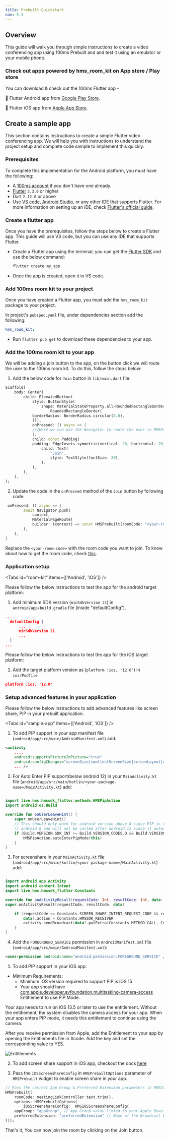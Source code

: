 ```yaml
---
title: Prebuilt Quickstart
nav: 5.3
---
```


## Overview

This guide will walk you through simple instructions to create a video conferencing app using 100ms Prebuilt and and test it using an emulator or your mobile phone.

### Check out apps powered by hms_room_kit on App store / Play store

You can download & check out the 100ms Flutter app -

🤖 Flutter Android app from [Google Play Store](https://play.google.com/store/apps/details?id=live.hms.flutter).

📱 Flutter iOS app from [Apple App Store](https://apps.apple.com/app/100ms-live/id1576541989).

## Create a sample app

This section contains instructions to create a simple Flutter video conferencing app. We will help you with instructions to understand the project setup and complete code sample to implement this quickly.

### Prerequisites

To complete this implementation for the Android platform, you must have the following:

-   A [100ms account](https://dashboard.100ms.live/register) if you don't have one already.
-   [Flutter](https://docs.flutter.dev/get-started/install) `3.3.0` or higher
-   Dart `2.12.0` or above
-   Use [VS code](https://code.visualstudio.com/), [Android Studio](https://developer.android.com/studio), or any other IDE that supports Flutter. For more information on setting up an IDE, check [Flutter's official guide](https://docs.flutter.dev/get-started/editor).

### Create a flutter app

Once you have the prerequisites, follow the steps below to create a Flutter app. This guide will use VS code, but you can use any IDE that supports Flutter.

-   Create a Flutter app using the terminal; you can get the [Flutter SDK](https://docs.flutter.dev/get-started/install/macos#get-sdk) and use the below command:

    ```bash section=createFlutterApp
    flutter create my_app
    ```

-   Once the app is created, open it in VS code.

### Add 100ms room kit to your project

Once you have created a Flutter app, you must add the `hms_room_kit` package to your project.

In project's `pubspec.yaml` file, under dependencies section add the following:

```yaml section=InstallingTheDependencies
hms_room_kit:
```

-   Run `flutter pub get` to download these dependencies to your app.

### Add the 100ms room kit to your app

We will be adding a join button to the app, on the button click we will route the user to the 100ms room kit. To do this, follow the steps below:

1. Add the below code for `Join` button in `lib/main.dart` file:

```dart
Scaffold(
    body: Center(
        child: ElevatedButton(
            style: ButtonStyle(
                shape: MaterialStateProperty.all<RoundedRectangleBorder>(
                    RoundedRectangleBorder(
            borderRadius: BorderRadius.circular(8.0),
            ))),
            onPressed: () async => {
            ///Here we can use the Navigator to route the user to HMSPrebuilt
            },
            child: const Padding(
            padding: EdgeInsets.symmetric(vertical: 20, horizontal: 20),
                child: Text(
                    'Join',
                    style: TextStyle(fontSize: 20),
                ),
            ),
        ),
    ),
);
```

2. Update the code in the `onPressed` method of the `Join` button by following code:

```dart
 onPressed: () async => {
        await Navigator.push(
            context,
            MaterialPageRoute(
            builder: (context) => const HMSPrebuilt(roomCode: "<your-room-code>")
        ),
    ),
}
```

Replace the `<your-room-code>` with the room code you want to join. To know about how to get the room code, check [this](https://www.100ms.live/docs/server-side/v2/api-reference/room-codes/room-code-overview).

### Application setup

<Tabs id="room-kit"  items={['Android', 'iOS']} />

<Tab id="room-kit-0">

Please follow the below instructions to test the app for the android target platform:

1. Add minimum SDK version (`minSdkVersion 21`) in `android/app/build.gradle` file (inside "defaultConfig").

```json
...
  defaultConfig {
      ...
      minSdkVersion 21
      ...
  }
...
```

</Tab>

<Tab id="room-kit-1">

Please follow the below instructions to test the app for the iOS target platform:

1. Add the target platform version as (`platform :ios, '12.0'`) in `ios/Podfile`

```json
platform :ios, '12.0'
```

</Tab>

### Setup advanced features in your application

Please follow the below instructions to add advanced features like screen share, PIP in your prebuilt application.

<Tabs id="sample-app" items={['Android', 'iOS']} />

<Tab id="sample-app-0">

1. To add PIP support in your app manifest file (`android/app/src/main/AndroidManifest.xml`) add:

```xml
<activity
    ....
    android:supportsPictureInPicture="true"
    android:configChanges="screenSize|smallestScreenSize|screenLayout|orientation"
    ... />
```

2. For Auto Enter PIP support(below android 12) in your `MainActivity.kt` file (`android/app/src/main/kotlin/<your-package-name>/MainActivity.kt`) add: 

```kotlin

import live.hms.hmssdk_flutter.methods.HMSPipAction
import android.os.Build
                                  
override fun onUserLeaveHint() {
    super.onUserLeaveHint()
    // This should only work for android version above 8 since PIP is only supported after
    // android 8 and will not be called after android 12 since it automatically gets handled by android.
    if (Build.VERSION.SDK_INT >= Build.VERSION_CODES.O && Build.VERSION.SDK_INT < Build.VERSION_CODES.S) {
        HMSPipAction.autoEnterPipMode(this)
    }
}
```
                                                                                                        
3. For screenshare in your `MainActivity.kt` file (`android/app/src/main/kotlin/<your-package-name>/MainActivity.kt`) add:

```kotlin

import android.app.Activity
import android.content.Intent
import live.hms.hmssdk_flutter.Constants

override fun onActivityResult(requestCode: Int, resultCode: Int, data: Intent?) {
super.onActivityResult(requestCode, resultCode, data)

    if (requestCode == Constants.SCREEN_SHARE_INTENT_REQUEST_CODE && resultCode == Activity.RESULT_OK) {
        data?.action = Constants.HMSSDK_RECEIVER
        activity.sendBroadcast(data?.putExtra(Constants.METHOD_CALL, Constants.SCREEN_SHARE_REQUEST))
    }
}
```
                                                                                                        
4. Add the `FOREGROUND_SERVICE` permission in `AndroidManifest.xml` file (`android/app/src/main/AndroidManifest.xml`):

```xml
<uses-permission android:name="android.permission.FOREGROUND_SERVICE" />
```

</Tab>

<Tab id="sample-app-1">

1. To add PIP support in your iOS app:

 - Minimum Requirements:
    -   Minimum iOS version required to support PiP is iOS 15
    -   Your app should have [com.apple.developer.avfoundation.multitasking-camera-access](https://developer.apple.com/documentation/bundleresources/entitlements/com_apple_developer_avfoundation_multitasking-camera-access) Entitlement to use PiP Mode.

 Your app needs to run on iOS 13.5 or later to use the entitlement. Without the entitlement, the system disables the camera access for your app. When your app enters PIP mode, it needs this entitlement to continue using the camera.
  
  After you receive permission from Apple, add the Entitlement to your app by opening the Entitlements file in Xcode. Add the key and set the corresponding value to YES.

  ![Entitlements](/docs/v2/flutter-multitasking-camera-entitlement.png)

2. To add screen share support in iOS app, checkout the docs [here](https://www.100ms.live/docs/flutter/v2/how-to-guides/set-up-video-conferencing/screen-share#ios-setup)
 
3. Pass the `iOSScreenshareConfig` in `HMSPrebuiltOptions` parameter of `HMSPrebuilt` widget to enable screen share in your app.

```dart
// Pass the correct App Group & Preferred Extension parameters in HMSIOSScreenshareConfig class.
HMSPrebuilt(
    roomCode: meetingLinkController.text.trim(),
    options: HMSPrebuiltOptions(
        iOSScreenshareConfig:  HMSIOSScreenshareConfig(
    appGroup: "appGroup", // App Group value linked to your Apple Developer Account
    preferredExtension: "preferredExtension" // Name of the Broadcast Upload Extension Target created in Xcode
)));
```

</Tab>
  
That's it, You can now join the room by clicking on the Join button.
